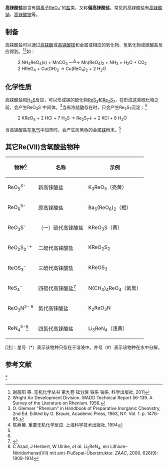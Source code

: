 '''高铼酸盐'''是含有[[阴离子|阴离子]]ReO<sub>4</sub><sup>-</sup>的[[盐_(化学)|盐]]类，又称'''偏高铼酸盐'''。常见的高铼酸盐有[[高铼酸钠|高铼酸钠]]、[[高铼酸铵|高铼酸铵]]等。
==制备==
高铼酸盐可以通过[[高铼酸|高铼酸]]或[[高铼酸铵|高铼酸铵]]和金属或相应的氧化物、氢氧化物或碳酸盐反应得到。<ref name=xie>谢高阳 等. 无机化学丛书 第九卷 锰分族 铁系 铂系. 科学出版社, 2011</ref><ref>Wright Air Development Division. WADD Technical Report 56-139. A Survey of the Literature on Rhenium. 1956.</ref>如：
: 2 NH<sub>4</sub>ReO<sub>4</sub>(s) + MnCO<sub>3</sub> —<sup><u>Δ</u></sup>→ Mn(ReO<sub>4</sub>)<sub>2</sub> + NH<sub>3</sub> + H<sub>2</sub>O + CO<sub>2</sub>
: 2 HReO<sub>4</sub> + Cu(OH)<sub>2</sub> → Cu(ReO<sub>4</sub>)<sub>2</sub> + 2 H<sub>2</sub>O

==化学性质==
高铼酸盐和[[硫化氢|H<sub>2</sub>S]]反应，可以形成铼的硫化物[[二硫化铼|ReS<sub>2</sub>]]和[[七硫化二铼|Re<sub>2</sub>S<sub>7</sub>]]，在形成这些硫化物之前，会产生ReO<sub>3</sub>S<sup>-</sup>中间体。<ref name=glemser>O. Glemser "Rhenium" in Handbook of Preparative Inorganic Chemistry, 2nd Ed. Edited by G. Brauer, Academic Press, 1963, NY. Vol. 1. p. 1476-85.</ref>当有浓[[盐酸|盐酸]]存在时，只会产生Re<sub>2</sub>S<sub>7</sub>沉淀：<ref name=chen>陈寿椿. 重要无机化学反应. 上海科学技术出版社, 1994</ref>
: 2 KReO<sub>4</sub> + 2 HCl + 7 H<sub>2</sub>S → Re<sub>2</sub>S<sub>7</sub>↓ + 2 KCl + 8 H<sub>2</sub>O

当高铼酸盐在[[氢气|氢气]]中加热时，会产生灰黑色的金属[[铼|铼]]粉末。<ref name=chen />
==其它Re(VII)含氧酸盐物种==
{| class="wikitable"
|-
! 物种<ref name=xie /> !! 名称 !! 示例
|-
| ReO<sub>5</sub><sup>3-</sup> || 新高铼酸盐 || K<sub>3</sub>ReO<sub>5</sub>（亮黄）
|-
| ReO<sub>6</sub><sup>5-</sup> || 原高铼酸盐 || Ba<sub>5</sub>(ReO<sub>6</sub>)<sub>2</sub>（橙）
|-
| ReO<sub>3</sub>S<sup>-</sup> || （一）硫代高铼酸盐 || KReO<sub>3</sub>S（黄）
|-
| ReO<sub>2</sub>S<sub>2</sub><sup>-</sup>* || 二硫代高铼酸盐 || KReO<sub>2</sub>S<sub>2</sub>
|-
| ReOS<sub>3</sub><sup>-</sup> || 三硫代高铼酸盐 || KReOS<sub>3</sub> 
|-
| ReS<sub>4</sub><sup>-</sup> || 四硫代高铼酸盐<ref>{{cite journal |last1= Goodman |first1= JT |last2= Rauchfuss |first2= TB | title = Tetraethylammonium-tetrathioperrhenate [Et<sub>4</sub>N][ReS<sub>4</sub>] | journal = Inorganic Syntheses | year = 2002 | volume = 33 | pages = 107–110 | doi=10.1002/0471224502.ch2| isbn = 0471208256 }}</ref>  || N(CH<sub>3</sub>)<sub>4</sub>ReO<sub>4</sub>（紫黑）
|-
| ReO<sub>3</sub>N<sup>2- #</sup> || 氮代高铼酸盐 || K<sub>2</sub>ReO<sub>3</sub>N
|-
| ReN<sub>4</sub><sup>5-</sup><ref>C Azad, J Herbert, W Ulrike, ''et al''. Li<sub>5</sub>ReN<sub>4</sub>, ein Lithium–Nitridorhenat(VII) mit anti-Flußspat-Überstruktur. ''ZAAC'', 2000. 626(9): 1909-1914</ref> || 四氮代高铼酸盐 || Li<sub>5</sub>ReN<sub>4</sub>（浅黄）
|}
[注]：星号（*）表示该物种只存在于溶液中。井号（#）表示该物种在水中分解。

==参考文献==
{{reflist}}

{{高铼酸盐}}
[[category:高铼酸盐|*]]